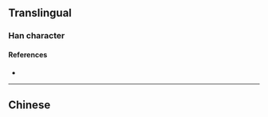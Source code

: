 {{also|欞|櫺}}
{{character info}}
==Translingual==

===Han character===
{{Han char|rn=75|rad=木|as=07|sn=11|four=|canj=DSMF|ids=⿰木灵}}

====References====
* {{Han ref|kx=0531.131|hdz=21221.060|uh=68C2|ud=26818}}

----

==Chinese==
{{zh-see|欞}}